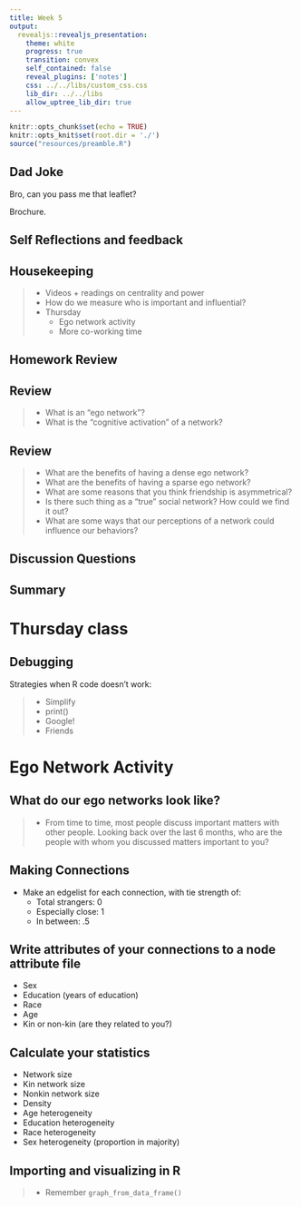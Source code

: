 ```yaml
---
title: Week 5
output: 
  revealjs::revealjs_presentation:
    theme: white
    progress: true
    transition: convex
    self_contained: false
    reveal_plugins: ['notes']
    css: ../../libs/custom_css.css
    lib_dir: ../../libs
    allow_uptree_lib_dir: true
---
```


```r
knitr::opts_chunk$set(echo = TRUE)
knitr::opts_knit$set(root.dir = './')
source("resources/preamble.R")
```

## Dad Joke

Bro, can you pass me that leaflet?

<span class='fragment'>
Brochure.
</span>


## Self Reflections and feedback


## Housekeeping

> - Videos + readings on centrality and power
> - How do we measure who is important and influential?
> - Thursday
>   - Ego network activity
>   - More co-working time

## Homework Review

## Review

> - What is an "ego network"?
> - What is the "cognitive activation" of a network?


## Review

> - What are the benefits of having a dense ego network?
> - What are the benefits of having a sparse ego network?
> - What are some reasons that you think friendship is asymmetrical?
> - Is there such thing as a "true" social network? How could we find it out?
> - What are some ways that our perceptions of a network could influence our behaviors?

## Discussion Questions


## Summary

# Thursday class

## Debugging

Strategies when R code doesn't work:

> - Simplify
> - print()
> - Google!
> - Friends

# Ego Network Activity

## What do our ego networks look like?

> - From time to time, most people discuss important matters with other people. Looking back over the last 6 months, who are the people with whom you discussed matters important to you?

## Making Connections

- Make an edgelist for each connection, with tie strength of:
	- Total strangers: 0
	- Especially close: 1
	- In between: .5

## Write attributes of your connections to a node attribute file

 - Sex
 - Education (years of education)
 - Race
 - Age
 - Kin or non-kin (are they related to you?)


## Calculate your statistics

- Network size
- Kin network size
- Nonkin network size
- Density
- Age heterogeneity
- Education heterogeneity
- Race heterogeneity
- Sex heterogeneity (proportion in majority)


## Importing and visualizing in R
> - Remember `graph_from_data_frame()`

<!--
# Old Slides


> - Thank you so much for being open and honest!
> - Some summary thoughts
>	- Things are going pretty well
>	- R is hard but people are persisting
> - Cold calling is scary

## My plans for change

> - Try to make more time for small group discussion
>	- A few minutes at the beginning of class


## Suggestions for success

> - Keep working on assignments that you missed / got wrong
> - Ask questions on Discord
> - Come to office hours
-->
